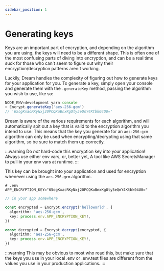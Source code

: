 ```yaml
---
sidebar_position: 1
---
```


# Generating keys

Keys are an important part of encryption, and depending on the algorithm you are using, the keys will need to be a different shape. This is often one of the most confusing parts of diving into encryption, and can be a real time suck for those who can't seem to figure out why their encryption/decryption patterns aren't working.

Luckily, Dream handles the complexity of figuring out how to generate keys for your application for you. To generate a key, simply open your console and generate them with the `.generateKey` method, passing the algorithm you wish to use, like so:

```ts
NODE_ENV=development yarn console
> Encrypt.generateKey('aes-256-gcm')
// '65ogKxacRKyNxj20PCQKuBnxKgOty5eQnY4Ktbk04U0='
```

Dream is aware of the various requirements for each algorithm, and will automatically spit out a key that is valid to the encryption algorithm you intend to use. This means that the key you generate for an `aes-256-gcm` algorithm can only be used when encrypting/decrypting using that same algorithm, so be sure to match them up correctly.

:::warning
Do _not_ hard-code this encryption key into your application! Always use either env vars, or, better yet, A tool like AWS SecretsManager to pull in your env vars at runtime.
:::

This key can be brought into your application and used for encryption whenever using the `aes-256-gcm` algorithm.

```
# .env
APP_ENCRYPTION_KEY="65ogKxacRKyNxj20PCQKuBnxKgOty5eQnY4Ktbk04U0="
```

```ts
// in your app somewhere

const encrypted = Encrypt.encrypt('helloworld', {
  algorithm: 'aes-256-gcm',
  key: process.env.APP_ENCRYPTION_KEY!,
})

const decrypted = Encrypt.decrypt(encrypted, {
  algorithm: 'aes-256-gcm',
  key: process.env.APP_ENCRYPTION_KEY!,
})
```

:::warning
This may be obvious to most who read this, but make sure that the keys you use in your local .env or .env.test files are different from the values you use in your production applications.
:::
